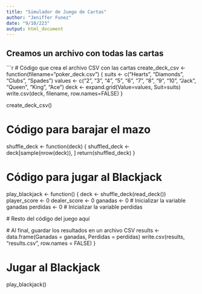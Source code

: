 ```yaml
---
title: "Simulador de Juego de Cartas"
author: "Jeniffer Funez"
date: "9/10/223"
output: html_document
---
```

  
  

## Creamos un archivo con todas las cartas

```r
# Código que crea el archivo CSV con las cartas
create_deck_csv <-  function(filename="poker_deck.csv") {
  suits <- c("Hearts", "Diamonds", "Clubs", "Spades")
  values <- c("2", "3", "4", "5", "6", "7", "8", "9", "10", "Jack", "Queen", "King", "Ace")
  deck <- expand.grid(Value=values, Suit=suits)
  write.csv(deck, filename, row.names=FALSE)
}

create_deck_csv()

# Código para barajar el mazo
shuffle_deck <- function(deck) {
  shuffled_deck <- deck[sample(nrow(deck)), ]
  return(shuffled_deck)
}

# Código para jugar al Blackjack
play_blackjack <- function() {
  deck <- shuffle_deck(read_deck())
  player_score <- 0
  dealer_score <- 0
  ganadas <- 0  # Inicializar la variable ganadas
  perdidas <- 0  # Inicializar la variable perdidas
  
  # Resto del código del juego aquí
  
  # Al final, guardar los resultados en un archivo CSV
  results <- data.frame(Ganadas = ganadas, Perdidas = perdidas)
  write.csv(results, "results.csv", row.names = FALSE)
}

# Jugar al Blackjack
play_blackjack()



